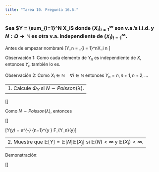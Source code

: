 ```yaml
---
title: "Tarea 10. Pregunta 16.6."
---
```


### Sea $Y = \sum_{i=1}^N X_i$ donde $(X_i)_{i = 1}^\infty$ son v.a.'s i.i.d. y $N:\Omega \to \mathbb{N}$ es otra v.a. independiente de $(X_i)_{i=1}^\infty$.


Antes de empezar nombraré \[Y_n = \sum_{i = 1}^nX_i \quad \mbox{con } n \in \mathbb{N.}\]

Observación 1: Como cada elemento de $Y_n$ es independiente de $X$, entonces $Y_n$ también lo es. 

Observación 2: Como $X_i \in \mathbb{N} \quad \forall i  \in \mathbb{N}$ entonces $Y_n = n,n+1,n+2, \dots$

------------------------------------------------------------------------------
1. Calcule $\Phi_Y$ si $N \sim Poisson(\lambda)$.
------------------------------------------------------------------------------

\[\begin{align*}
\Phi_Y(y) &= \mathbb{P}(Y \leq y)\\\\
&= \sum_{n=1}^\infty \mathbb{P}(Y \leq y, N = n)&&(\mbox{Eventos disjuntos})\\\\
&= \sum_{n=1}^\infty \mathbb{P}(Y_n \leq y, N = n)\\\\
&= \sum_{n=1}^\infty \mathbb{P}(Y_n \leq y)\mathbb{P}(N = n)&&(\mbox{Independencia})\\\\
\end{align*}\]

Como $N \sim Poisson(\lambda)$, entonces

\[\begin{align*}
\Phi_Y(y) &= \sum_{n=1}^\infty F_{Y_n}(y)e^{-\lambda}\frac{\lambda^n}{n!}\\\\
&=  \sum_{n=1}^{\lfloor y \rfloor} F_{Y_n}(y)e^{-\lambda}\frac{\lambda^n}{n!} &&(\mbox{Soporte de }Y_n)\\\\
&= e^{-\lambda} \sum_{n=1}^{\lfloor y \rfloor} F_{Y_n}(y)\frac{\lambda^n}{n!}
\end{align*}\]

\[\therefore \Phi_Y(y) = e^{-\lambda} \sum_{n=1}^{\lfloor y \rfloor} F_{Y_n}(y)\frac{\lambda^n}{n!}\]

------------------------------------------------------------------------------
2. Muestre que $\mathbb{E}[Y] = \mathbb{E}[N]\mathbb{E}[X_j]$ si $\mathbb{E}(N) < \infty$ y $\mathbb{E}(X_i) < \infty$.
------------------------------------------------------------------------------
Demonstración:

\[\begin{align*}
\mathbb{E}[Y] &= \sum_{y=1}^\infty y\mathbb{P}(Y = y)\\\\
&= \sum_{y=1}^\infty \sum_{n=1}^\infty y\mathbb{P}(Y = y,N = n)\\\\
&= \sum_{y=1}^\infty \sum_{n=1}^y y\mathbb{P}(Y = y,N = n)\\\\
&= \sum_{y=1}^\infty \sum_{n=1}^y y\mathbb{P}(Y_n = y)\mathbb{P}(N = n) && (\mbox{Independencia de }N \mbox{ de }X_i)\\\\
&= \sum_{n=1}^\infty \sum_{y=1}^\infty y\mathbb{P}(Y_n = y)\mathbb{P}(N = n)\\\\
&= \sum_{n=1}^\infty \mathbb{E}(Y_n)\mathbb{P}(N = n)\\\\
&= \sum_{n=1}^\infty n\mathbb{E}(X)\mathbb{P}(N = n)\\\\
&= \mathbb{E}(X)\mathbb{E}(N)
\end{align*}]